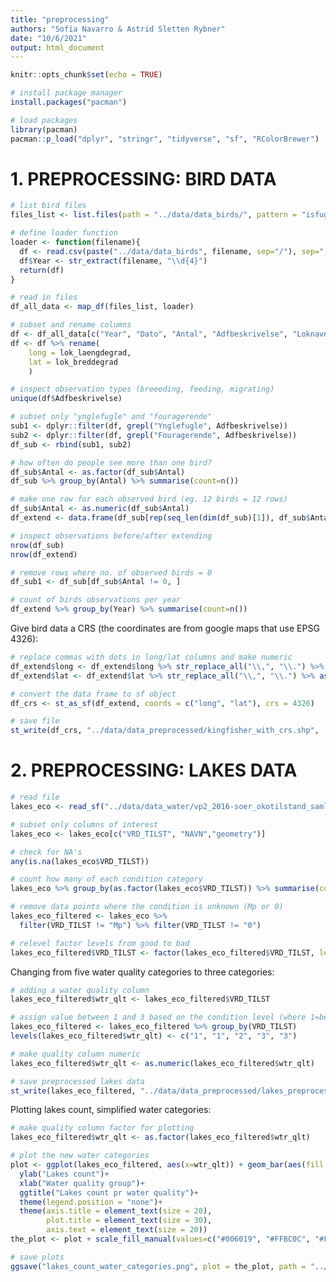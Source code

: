 ```yaml
---
title: "preprocessing"
authors: "Sofía Navarro & Astrid Sletten Rybner"
date: "10/6/2021"
output: html_document
---
```


```r
knitr::opts_chunk$set(echo = TRUE)
```

```r
# install package manager 
install.packages("pacman")

# load packages 
library(pacman)
pacman::p_load("dplyr", "stringr", "tidyverse", "sf", "RColorBrewer")

```

# 1. PREPROCESSING: BIRD DATA
```r

# list bird files
files_list <- list.files(path = "../data/data_birds/", pattern = "isfugl_")

# define loader function
loader <- function(filename){
  df <- read.csv(paste("../data/data_birds", filename, sep="/"), sep=";", fileEncoding="latin1")
  df$Year <- str_extract(filename, "\\d{4}")
  return(df)
}

# read in files 
df_all_data <- map_df(files_list, loader)

# subset and rename columns
df <- df_all_data[c("Year", "Dato", "Antal", "Adfbeskrivelse", "Loknavn", "lok_laengdegrad","lok_breddegrad")]
df <- df %>% rename(
    long = lok_laengdegrad,
    lat = lok_breddegrad
    )

# inspect observation types (breeeding, feeding, migrating)
unique(df$Adfbeskrivelse)

# subset only "ynglefugle" and "fouragerende"
sub1 <- dplyr::filter(df, grepl("Ynglefugle", Adfbeskrivelse))
sub2 <- dplyr::filter(df, grepl("Fouragerende", Adfbeskrivelse))
df_sub <- rbind(sub1, sub2) 

# how often do people see more than one bird? 
df_sub$Antal <- as.factor(df_sub$Antal)
df_sub %>% group_by(Antal) %>% summarise(count=n()) 

# make one row for each observed bird (eg. 12 birds = 12 rows)
df_sub$Antal <- as.numeric(df_sub$Antal)
df_extend <- data.frame(df_sub[rep(seq_len(dim(df_sub)[1]), df_sub$Antal), , drop = FALSE], row.names=NULL)

# inspect observations before/after extending
nrow(df_sub)
nrow(df_extend)

# remove rows where no. of observed birds = 0
df_sub1 <- df_sub[df_sub$Antal != 0, ]

# count of birds observations per year
df_extend %>% group_by(Year) %>% summarise(count=n()) 

```


Give bird data a CRS (the coordinates are from google maps that use EPSG 4326):

```r

# replace commas with dots in long/lat columns and make numeric 
df_extend$long <- df_extend$long %>% str_replace_all("\\,", "\\.") %>% as.numeric()
df_extend$lat <- df_extend$lat %>% str_replace_all("\\,", "\\.") %>% as.numeric()

# convert the data frame to sf object
df_crs <- st_as_sf(df_extend, coords = c("long", "lat"), crs = 4326)

# save file 
st_write(df_crs, "../data/data_preprocessed/kingfisher_with_crs.shp",  layer_options = "GEOMETRY=AS_XY", delete_dsn = T)

```



# 2. PREPROCESSING: LAKES DATA
```r
# read file
lakes_eco <- read_sf("../data/data_water/vp2_2016-soer_okotilstand_samlet.shp")

# subset only columns of interest
lakes_eco <- lakes_eco[c("VRD_TILST", "NAVN","geometry")]

# check for NA's
any(is.na(lakes_eco$VRD_TILST))

# count how many of each condition category 
lakes_eco %>% group_by(as.factor(lakes_eco$VRD_TILST)) %>% summarise(count=n()) 

# remove data points where the condition is unknown (Mp or 0)
lakes_eco_filtered <- lakes_eco %>% 
  filter(VRD_TILST != "Mp") %>% filter(VRD_TILST != "0")

# relevel factor levels from good to bad 
lakes_eco_filtered$VRD_TILST <- factor(lakes_eco_filtered$VRD_TILST, levels = c("Ht", "Gt", "Mt", "Rt", "Dt"))

```


Changing from five water quality categories to three categories: 
```r

# adding a water quality column 
lakes_eco_filtered$wtr_qlt <- lakes_eco_filtered$VRD_TILST

# assign value between 1 and 3 based on the condition level (where 1=best, 2=medium, 3=bad)
lakes_eco_filtered <- lakes_eco_filtered %>% group_by(VRD_TILST)
levels(lakes_eco_filtered$wtr_qlt) <- c("1", "1", "2", "3", "3") 

# make quality column numeric 
lakes_eco_filtered$wtr_qlt <- as.numeric(lakes_eco_filtered$wtr_qlt)

# save preprocessed lakes data 
st_write(lakes_eco_filtered, "../data/data_preprocessed/lakes_preprocessed.shp",  layer_options = "GEOMETRY=AS_XY", delete_dsn = T)

```

Plotting lakes count, simplified water categories: 
```r
# make quality column factor for plotting
lakes_eco_filtered$wtr_qlt <- as.factor(lakes_eco_filtered$wtr_qlt)

# plot the new water categories
plot <- ggplot(lakes_eco_filtered, aes(x=wtr_qlt)) + geom_bar(aes(fill = wtr_qlt))+ 
  ylab("Lakes count")+
  xlab("Water quality group")+
  ggtitle("Lakes count pr water quality")+
  theme(legend.position = "none")+
  theme(axis.title = element_text(size = 20), 
        plot.title = element_text(size = 30),
        axis.text = element_text(size = 20)) 
the_plot <- plot + scale_fill_manual(values=c("#006019", "#FFBC0C", "#FF130D"))

# save plots
ggsave("lakes_count_water_categories.png", plot = the_plot, path = "../output/", dpi = 300)

```






